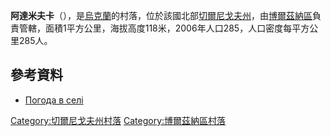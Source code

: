 {{coord|51|20|44|N|32|23|51|E|scale:100000|display=title}}

'''阿達米夫卡'''（{{lang-uk|Адамівка}}），是[[烏克蘭|烏克蘭]]的村落，位於該國北部[[切爾尼戈夫州|切爾尼戈夫州]]，由[[博爾茲納區|博爾茲納區]]負責管轄，面積1平方公里，海拔高度118米，2006年人口285，人口密度每平方公里285人。

==參考資料==
*[http://weather.in.ua/ua/chernigovskaja/60 Погода в селі ] {{Wayback|url=http://weather.in.ua/ua/chernigovskaja/60 |date=20111220123010 }}

[[Category:切爾尼戈夫州村落|Category:切爾尼戈夫州村落]]
[[Category:博爾茲納區村落|Category:博爾茲納區村落]]


{{Chernihiv-geo-stub}}